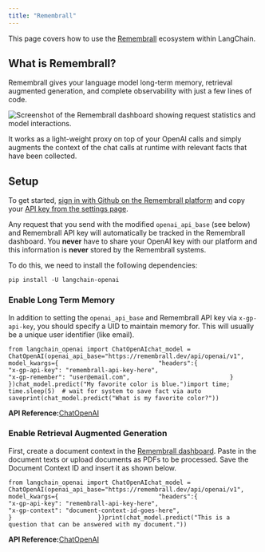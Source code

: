 ```yaml
---
title: "Remembrall"
---
```


This page covers how to use the [Remembrall](https://remembrall.dev) ecosystem within LangChain.

## What is Remembrall?

Remembrall gives your language model long-term memory, retrieval augmented generation, and complete observability with just a few lines of code.

![Screenshot of the Remembrall dashboard showing request statistics and model interactions.](/images/oss/integrations/memory/remembrall/assets/images/RemembrallDashboard-0100fe50b3bc6728c8861c07f9bb2a1a.png "Remembrall Dashboard Interface")

It works as a light-weight proxy on top of your OpenAI calls and simply augments the context of the chat calls at runtime with relevant facts that have been collected.

## Setup

To get started, [sign in with Github on the Remembrall platform](https://remembrall.dev/login) and copy your [API key from the settings page](https://remembrall.dev/dashboard/settings).

Any request that you send with the modified `openai_api_base` (see below) and Remembrall API key will automatically be tracked in the Remembrall dashboard. You **never** have to share your OpenAI key with our platform and this information is **never** stored by the Remembrall systems.

To do this, we need to install the following dependencies:

```
pip install -U langchain-openai
```

### Enable Long Term Memory

In addition to setting the `openai_api_base` and Remembrall API key via `x-gp-api-key`, you should specify a UID to maintain memory for. This will usually be a unique user identifier (like email).

```
from langchain_openai import ChatOpenAIchat_model = ChatOpenAI(openai_api_base="https://remembrall.dev/api/openai/v1",                        model_kwargs={                            "headers":{                                "x-gp-api-key": "remembrall-api-key-here",                                "x-gp-remember": "user@email.com",                            }                        })chat_model.predict("My favorite color is blue.")import time; time.sleep(5)  # wait for system to save fact via auto saveprint(chat_model.predict("What is my favorite color?"))
```

**API Reference:**[ChatOpenAI](https://python.langchain.com/api_reference/openai/chat_models/langchain_openai.chat_models.base.ChatOpenAI.html)

### Enable Retrieval Augmented Generation

First, create a document context in the [Remembrall dashboard](https://remembrall.dev/dashboard/spells). Paste in the document texts or upload documents as PDFs to be processed. Save the Document Context ID and insert it as shown below.

```
from langchain_openai import ChatOpenAIchat_model = ChatOpenAI(openai_api_base="https://remembrall.dev/api/openai/v1",                        model_kwargs={                            "headers":{                                "x-gp-api-key": "remembrall-api-key-here",                                "x-gp-context": "document-context-id-goes-here",                            }                        })print(chat_model.predict("This is a question that can be answered with my document."))
```

**API Reference:**[ChatOpenAI](https://python.langchain.com/api_reference/openai/chat_models/langchain_openai.chat_models.base.ChatOpenAI.html)
